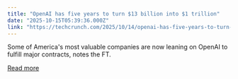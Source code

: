 ```yaml
---
title: "OpenAI has five years to turn $13 billion into $1 trillion"
date: "2025-10-15T05:39:36.000Z"
link: "https://techcrunch.com/2025/10/14/openai-has-five-years-to-turn-13-billion-into-1-trillion/"
---
```


Some of America's most valuable companies are now leaning on OpenAI to fulfill major contracts, notes the FT.

[Read more](https://techcrunch.com/2025/10/14/openai-has-five-years-to-turn-13-billion-into-1-trillion/)
